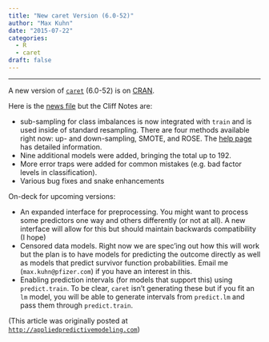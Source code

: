 ```yaml
---
title: "New caret Version (6.0-52)"
author: "Max Kuhn"
date: "2015-07-22"
categories:
  - R
  - caret
draft: false
--- 
```


<hr>

A new version of [`caret`](http://topepo.github.io/caret/) (6.0-52) is on [CRAN](https://cran.r-project.org/web/packages/caret/index.html). 

Here is the [news file](https://cran.r-project.org/web/packages/caret/news.html) but the Cliff Notes are:

* sub-sampling for class imbalances is now integrated with `train` and is used inside of standard resampling. There are four methods available right now: up- and down-sampling, SMOTE, and ROSE. The [help page](http://topepo.github.io/caret/sampling.html) has detailed information. 
* Nine additional models were added, bringing the total up to 192. 
* More error traps were added for common mistakes (e.g. bad factor levels in classification).
* Various bug fixes and snake enhancements 

On-deck for upcoming versions:

* An expanded interface for preprocessing. You might want to process some predictors one way and others differently (or not at all). A new interface will allow for this but should maintain backwards compatibility (I hope)
* Censored data models. Right now we are spec'ing out how this will work but the plan is to have models for predicting the outcome directly as well as models that predict survivor function probabilities. Email me (`max.kuhn@pfizer.com`) if you have an interest in this. 
* Enabling prediction intervals (for models that support this) using `predict.train`. To be clear, `caret` isn't generating these but if you fit an `lm` model, you will be able to generate intervals from `predict.lm` and pass them through `predict.train`. 



(This article was originally posted at [`http://appliedpredictivemodeling.com`](https://appliedpredictivemodeling.com/blog/2015/7/16/new-caret-version))